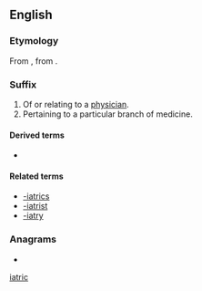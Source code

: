 {{also|iatric}}
==English==

===Etymology===
From {{bor|en|grc|ιατρικός|ἰᾱτρικός|medical}}, from {{suffix|sc=polytonic|ἰατρός|t1=doctor|ικός|t2={{m|en|-ic}}|lang=grc|nocat=1}}.

===Suffix===
{{en-suffix}}

# Of or relating to a [[physician]].
# Pertaining to a particular branch of medicine.

====Derived terms====
{{suffixsee|en}}
* {{l|en|-iatrician}}

====Related terms====
* [[-iatrics]]
* [[-iatrist]]
* [[-iatry]]

===Anagrams===
* {{anagrams|en|Tricia}}

[[Category:English words suffixed with -ic|iatric]]